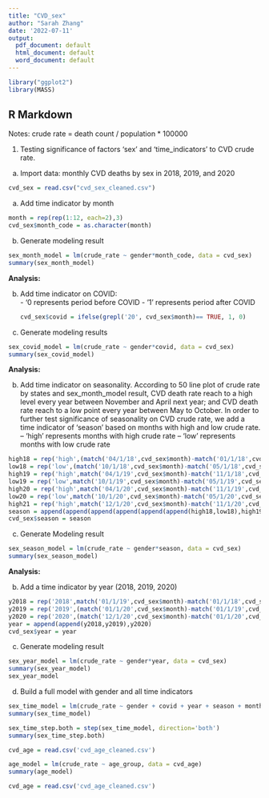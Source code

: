 ```yaml
---
title: "CVD_sex"
author: "Sarah Zhang"
date: '2022-07-11'
output:
  pdf_document: default
  html_document: default
  word_document: default
---
```


```r
library("ggplot2")
library(MASS)
```

## R Markdown

Notes: crude rate = death count / population * 100000

1. Testing significance of factors 'sex' and 'time_indicators' to CVD crude rate. 

a. Import data: monthly CVD deaths by sex in 2018, 2019, and 2020 
```r
cvd_sex = read.csv("cvd_sex_cleaned.csv")
```

a. Add time indicator by month
```r
month = rep(rep(1:12, each=2),3)
cvd_sex$month_code = as.character(month)
```

b. Generate modeling result
```r
sex_month_model = lm(crude_rate ~ gender*month_code, data = cvd_sex)
summary(sex_month_model)
```
**Analysis: **



b. Add time indicator on COVID:  
        - '0 represents period before COVID
        - '1' represents period after COVID
```r
cvd_sex$covid = ifelse(grepl('20', cvd_sex$month)== TRUE, 1, 0)
```

c. Generate modeling results
```r
sex_covid_model = lm(crude_rate ~ gender*covid, data = cvd_sex)
summary(sex_covid_model)
```

**Analysis: **



b. Add time indicator on seasonality.
According to 50 line plot of crude rate by states and sex_month_model result, CVD death rate reach to a high level every year between November and April next year; and CVD death rate reach to a low point every year between May to October. In order to further test significance of seasonality on CVD crude rate, we add a time indicator of 'season' based on months with high and low crude rate. 
  -- 'high' represents months with high crude rate 
  -- 'low' represents months with low crude rate 
```r
high18 = rep('high',(match('04/1/18',cvd_sex$month)-match('01/1/18',cvd_sex$month)+2))
low18 = rep('low',(match('10/1/18',cvd_sex$month)-match('05/1/18',cvd_sex$month)+2))
high19 = rep('high',match('04/1/19',cvd_sex$month)-match('11/1/18',cvd_sex$month)+2)
low19 = rep('low',match('10/1/19',cvd_sex$month)-match('05/1/19',cvd_sex$month)+2)
high20 = rep('high',match('04/1/20',cvd_sex$month)-match('11/1/19',cvd_sex$month)+2)
low20 = rep('low',match('10/1/20',cvd_sex$month)-match('05/1/20',cvd_sex$month)+2)
high21 = rep('high',match('12/1/20',cvd_sex$month)-match('11/1/20',cvd_sex$month)+2)
season = append(append(append(append(append(append(high18,low18),high19),low19),high20),low20),high21)
cvd_sex$season = season
```

c. Generate Modeling result
```r
sex_season_model = lm(crude_rate ~ gender*season, data = cvd_sex)
summary(sex_season_model)
```

**Analysis:**


b. Add a time indicator by year (2018, 2019, 2020)
```r
y2018 = rep('2018',match('01/1/19',cvd_sex$month)-match('01/1/18',cvd_sex$month))
y2019 = rep('2019',(match('01/1/20',cvd_sex$month)-match('01/1/19',cvd_sex$month)))
y2020 = rep('2020',(match('12/1/20',cvd_sex$month)-match('01/1/20',cvd_sex$month)+2))
year = append(append(y2018,y2019),y2020)
cvd_sex$year = year
```

c. Generate modeling result
```r
sex_year_model = lm(crude_rate ~ gender*year, data = cvd_sex)
summary(sex_year_model)
sex_year_model
```

d. Build a full model with gender and all time indicators 
```r
sex_time_model = lm(crude_rate ~ gender + covid + year + season + month_code , data = cvd_sex)
summary(sex_time_model)
```
```r
sex_time_step.both = step(sex_time_model, direction='both')
summary(sex_time_step.both)
```

```r
cvd_age = read.csv('cvd_age_cleaned.csv')
```

```r
age_model = lm(crude_rate ~ age_group, data = cvd_age)
summary(age_model)
```
```r
cvd_age = read.csv('cvd_age_cleaned.csv')
```


